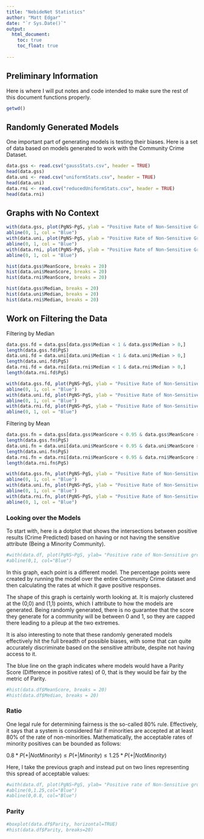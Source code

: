 ---
title: "NebideNet Statistics"
author: "Matt Edgar"
date: "`r Sys.Date()`"
output: 
  html_document:
    toc: true
    toc_float: true
    
---

## Preliminary Information

Here is where I will put notes and code intended to make sure the rest of this document functions properly.
```{r}
getwd()
```


## Randomly Generated Models

One important part of generating models is testing their biases. Here is a set of data based on models generated to work with the Community Crime Dataset.

```{r}
data.gss <- read.csv("gaussStats.csv", header = TRUE)
head(data.gss)
data.uni <- read.csv("uniformStats.csv", header = TRUE)
head(data.uni)
data.rni <- read.csv("reducedUniformStats.csv", header = TRUE)
head(data.rni)
```


## Graphs with No Context

```{r}
with(data.gss, plot(PgNS~PgS, ylab = "Positive Rate of Non-Sensitive Groups", xlab = "Positive rate of Sensitive Groups", main = "Gaussian Models"))
abline(0, 1, col = "Blue")
with(data.uni, plot(PgNS~PgS, ylab = "Positive Rate of Non-Sensitive Groups", xlab = "Positive rate of Sensitive Groups", main = "Uniform Models"))
abline(0, 1, col = "Blue")
with(data.rni, plot(PgNS~PgS, ylab = "Positive Rate of Non-Sensitive Groups", xlab = "Positive rate of Sensitive Groups", main = "Reduced Uniform Models"))
abline(0, 1, col = "Blue")

hist(data.gss$MeanScore, breaks = 20)
hist(data.uni$MeanScore, breaks = 20)
hist(data.rni$MeanScore, breaks = 20)

hist(data.gss$Median, breaks = 20)
hist(data.uni$Median, breaks = 20)
hist(data.rni$Median, breaks = 20)
```

## Work on Filtering the Data

Filtering by Median
```{r}
data.gss.fd = data.gss[data.gss$Median < 1 & data.gss$Median > 0,]
length(data.gss.fd$PgS)
data.uni.fd = data.uni[data.uni$Median < 1 & data.uni$Median > 0,]
length(data.uni.fd$PgS)
data.rni.fd = data.rni[data.rni$Median < 1 & data.rni$Median > 0,]
length(data.rni.fd$PgS)

with(data.gss.fd, plot(PgNS~PgS, ylab = "Positive Rate of Non-Sensitive Groups", xlab = "Positive rate of Sensitive Groups", main = "Gaussian Models Filtered by Median", ylim = c(0,1), xlim = c(0,1)))
abline(0, 1, col = "Blue")
with(data.uni.fd, plot(PgNS~PgS, ylab = "Positive Rate of Non-Sensitive Groups", xlab = "Positive rate of Sensitive Groups", main = "Uniform Models Filtered by Median", ylim = c(0,1), xlim = c(0,1)))
abline(0, 1, col = "Blue")
with(data.rni.fd, plot(PgNS~PgS, ylab = "Positive Rate of Non-Sensitive Groups", xlab = "Positive rate of Sensitive Groups", main = "Reduced Uniform Models Filtered by Median", ylim = c(0,1), xlim = c(0,1)))
abline(0, 1, col = "Blue")
```

Filtering by Mean
```{r}
data.gss.fn = data.gss[data.gss$MeanScore < 0.95 & data.gss$MeanScore > 0.05,]
length(data.gss.fn$PgS)
data.uni.fn = data.uni[data.uni$MeanScore < 0.95 & data.uni$MeanScore > 0.05,]
length(data.uni.fn$PgS)
data.rni.fn = data.rni[data.rni$MeanScore < 0.95 & data.rni$MeanScore > 0.05,]
length(data.rni.fn$PgS)

with(data.gss.fn, plot(PgNS~PgS, ylab = "Positive Rate of Non-Sensitive Groups", xlab = "Positive rate of Sensitive Groups", main = "Gaussian Models Filtered by Mean", ylim = c(0,1), xlim = c(0,1)))
abline(0, 1, col = "Blue")
with(data.uni.fn, plot(PgNS~PgS, ylab = "Positive Rate of Non-Sensitive Groups", xlab = "Positive rate of Sensitive Groups", main = "Uniform Models Filtered by Mean", ylim = c(0,1), xlim = c(0,1)))
abline(0, 1, col = "Blue")
with(data.rni.fn, plot(PgNS~PgS, ylab = "Positive Rate of Non-Sensitive Groups", xlab = "Positive rate of Sensitive Groups", main = "Reduced Uniform Models Filtered by Mean", ylim = c(0,1), xlim = c(0,1)))
abline(0, 1, col = "Blue")
```





### Looking over the Models
To start with, here is a dotplot that shows the intersections between positive results (Crime Predicted) based on having or not having the sensitive attribute (Being a Minority Community).

```{r}
#with(data.df, plot(PgNS~PgS, ylab= "Positive rate of Non-Sensitive groups", xlab="Positive rate of Sensitive groups"))
#abline(0,1, col="Blue")
```

In this graph, each point is a different model. The percentage points were created by running the model over the entire Community Crime dataset and then calculating the rates at which it gave positive responses.

The shape of this graph is certainly worth looking at. It is majorly clustered at the (0,0) and (1,1) points, which I attribute to how the models are generated. Being randomly generated, there is no guarantee that the score they generate for a community will be between 0 and 1, so they are capped there leading to a pileup at the two extremes.

It is also interesting to note that these randomly generated models effectively hit the full breadth of possible biases, with some that can quite accurately discriminate based on the sensitive attribute, despite not having access to it.

The blue line on the graph indicates where models would have a Parity Score (Difference in positive rates) of 0, that is they would be fair by the metric of Parity.

```{r}
#hist(data.df$MeanScore, breaks = 20)
#hist(data.df$Median, breaks = 20)
```


### Ratio
One legal rule for determining fairness is the so-called 80% rule. Effectively, it says that a system is considered fair if minorities are accepted at at least 80% of the rate of non-minorities. Mathematically, the acceptable rates of minority positives can be bounded as follows:

$0.8 * P(+|Not Minority) \leq P(+|Minority) \leq 1.25 * P(+|Not Minority)$

Here, I take the previous graph and instead put on two lines representing this spread of acceptable values:
```{r}
#with(data.df, plot(PgNS~PgS, ylab= "Positive rate of Non-Sensitive groups", xlab="Positive rate of Sensitive groups"))
#abline(0,1.25,col="Blue")
#abline(0,0.8, col="Blue")
```

### Parity
```{r}
#boxplot(data.df$Parity, horizontal=TRUE)
#hist(data.df$Parity, breaks=20)
```

